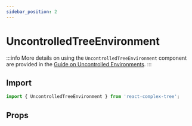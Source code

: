 ```yaml
---
sidebar_position: 2
---
```



# UncontrolledTreeEnvironment

:::info
More details on using the `UncontrolledTreeEnvironment` component are provided
in the [Guide on Uncontrolled Environments](/docs/guides/uncontrolled-environment).
:::

## Import

```typescript
import { UncontrolledTreeEnvironment } from 'react-complex-tree';
```

## Props

<PropTable name="UncontrolledTreeEnvironment" />